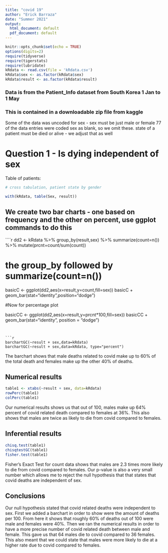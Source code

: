```yaml
---
title: "covid 19"
author: "Erick Barraza"
date: "Summer 2021"
output:
  html_document: default
  pdf_document: default
---
```


```r
knitr::opts_chunk$set(echo = TRUE)
options(digits=2)
require(tidyverse)
require(tigerstats)
require(lubridate)
kRdata <- read.csv(file = 'kRdata.csv')
kRdata$sex <- as.factor(kRdata$sex)
kRdata$result <- as.factor(kRdata$result)
```
### Data is from the Patient_Info dataset from South Korea 1 Jan to 1 May 
### This is contained in a downloadable zip file from kaggle

Some of the data was uncoded for sex - sex must be just male or female
77 of the data entries were coded sex  as blank, so we omit these.
state of a patient must be died or alive - we adjust that as well   
  
# Question 1 - Is dying independent of sex




Table of patients:
```r

# cross tabulation, patient state by gender

with(kRdata, table(Sex, result))

```

## We create two bar charts - one based on frequency and the other on percent, use ggplot commands to do this

````r
dd2 <- kRdata %>% group_by(result,sex) %>% summarize(count=n()) %>% mutate(prcnt=count/sum(count))


# the group_by followed by summarize(count=n())

basicC <- ggplot(dd2,aes(x=result,y=count,fill=sex))
basicC + geom_bar(stat="identity",position="dodge")

#Now for percentage plot

basicCC <- ggplot(dd2,aes(x=result,y=prcnt*100,fill=sex)) 
basicCC + geom_bar(stat="identity", position = "dodge")
```


```r
barchartGC(~result + sex,data=kRdata)
barchartGC(~result + sex,data=kRdata, type="percent")

```

The barchart shows that male deaths related to covid make up to 60% of the total death and females make up the other 40% of deaths.


  
## Numerical results

```r
table1 <- xtabs(~result + sex, data=kRdata)
rowPerc(table1)
colPerc(table1)
```

Our numerical results shows us that out of 100, males make up 64% percent of covid related death compared to females at 36%. This also shows that males are twice as likely to die from covid compared to females.


## Inferential results 

```r
chisq.test(table1)
chisqtestGC(table1)
fisher.test(table1)
```

Fisher's Exact Test for count data shows that males are 2.3 times more likely to die from covid compared to females. Our p-value is also a very small number which allows me to reject the null hypothesis that that states that covid deaths are independent of sex.


## Conclusions

Our null hypothesis stated that covid related deaths were independent to sex. First we added a barchart in order to show were the amount of deaths per 100. From here it shows that roughly 60% of deaths out of 100 were male and females were 40%. Then we ran the numerical results in order to have a more precise number of covid related death between male and female. This gave us that 64 males die to covid compared to 36 females. This also meant that we could state that males were more likely to die at a higher rate due to covid compared to females.


